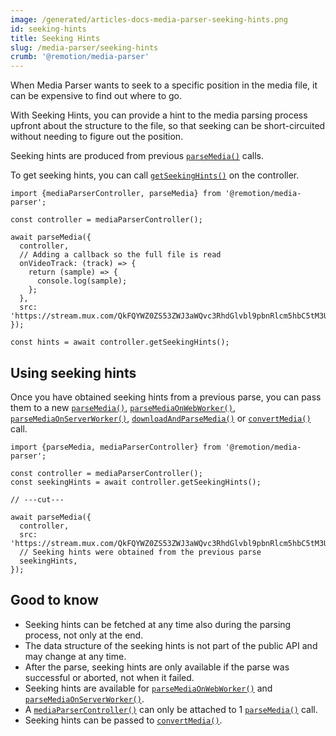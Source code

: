 ```yaml
---
image: /generated/articles-docs-media-parser-seeking-hints.png
id: seeking-hints
title: Seeking Hints
slug: /media-parser/seeking-hints
crumb: '@remotion/media-parser'
---
```


When Media Parser wants to seek to a specific position in the media file, it can be expensive to find out where to go.

With Seeking Hints, you can provide a hint to the media parsing process upfront about the structure to the file, so that seeking can be short-circuited without needing to figure out the position.

Seeking hints are produced from previous [`parseMedia()`](/docs/media-parser/parse-media) calls.

To get seeking hints, you can call [`getSeekingHints()`](/docs/media-parser/media-parser-controller#getseekinghints) on the controller.

```tsx twoslash title="Getting seeking hints"
import {mediaParserController, parseMedia} from '@remotion/media-parser';

const controller = mediaParserController();

await parseMedia({
  controller,
  // Adding a callback so the full file is read
  onVideoTrack: (track) => {
    return (sample) => {
      console.log(sample);
    };
  },
  src: 'https://stream.mux.com/QkFQYWZ0ZS53ZWJ3aWQvc3RhdGlvbl9pbnRlcm5hbC5tM3U4Lm1wNA.m3u8',
});

const hints = await controller.getSeekingHints();
```

## Using seeking hints

Once you have obtained seeking hints from a previous parse, you can pass them to a new [`parseMedia()`](/docs/media-parser/parse-media), [`parseMediaOnWebWorker()`](/docs/media-parser/parse-media-on-web-worker), [`parseMediaOnServerWorker()`](/docs/media-parser/parse-media-on-server-worker), [`downloadAndParseMedia()`](/docs/media-parser/download-and-parse-media) or [`convertMedia()`](/docs/webcodecs/convert-media) call.

```tsx twoslash title="Using seeking hints from a previous parse"
import {parseMedia, mediaParserController} from '@remotion/media-parser';

const controller = mediaParserController();
const seekingHints = await controller.getSeekingHints();

// ---cut---

await parseMedia({
  controller,
  src: 'https://stream.mux.com/QkFQYWZ0ZS53ZWJ3aWQvc3RhdGlvbl9pbnRlcm5hbC5tM3U4Lm1wNA.m3u8',
  // Seeking hints were obtained from the previous parse
  seekingHints,
});
```

## Good to know

- Seeking hints can be fetched at any time also during the parsing process, not only at the end.
- The data structure of the seeking hints is not part of the public API and may change at any time.
- After the parse, seeking hints are only available if the parse was successful or aborted, not when it failed.
- Seeking hints are available for [`parseMediaOnWebWorker()`](/docs/media-parser/parse-media-on-web-worker) and [`parseMediaOnServerWorker()`](/docs/media-parser/parse-media-on-server-worker).
- A [`mediaParserController()`](/docs/media-parser/media-parser-controller) can only be attached to 1 [`parseMedia()`](/docs/media-parser/parse-media) call.
- Seeking hints can be passed to [`convertMedia()`](/docs/webcodecs/convert-media).
